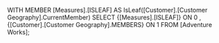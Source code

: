 WITH 
  MEMBER [Measures].[ISLEAF] AS 
    IsLeaf([Customer].[Customer Geography].CurrentMember) 
SELECT 
  {[Measures].[ISLEAF]} ON 0
 ,{[Customer].[Customer Geography].MEMBERS} ON 1
FROM [Adventure Works];

